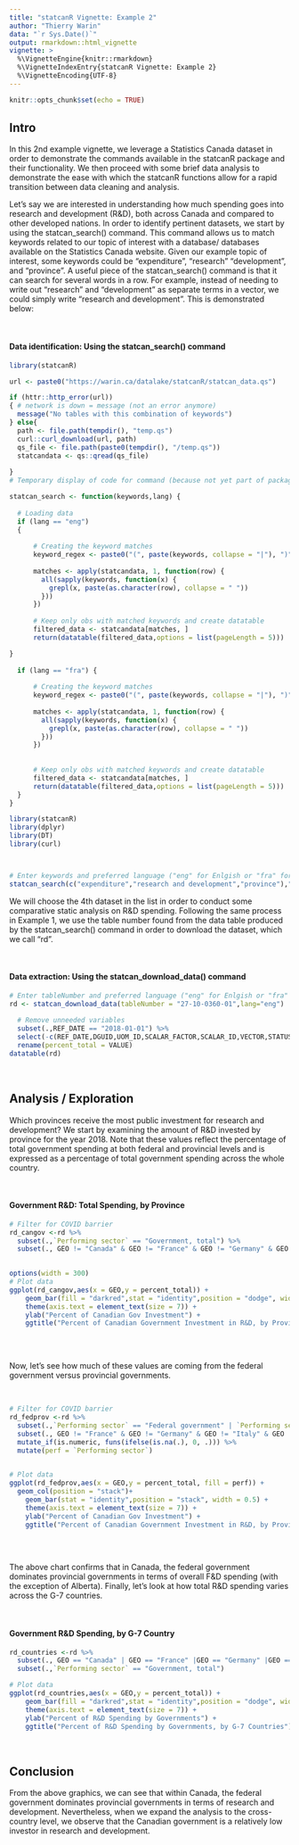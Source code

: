 ```yaml
---
title: "statcanR Vignette: Example 2"
author: "Thierry Warin"
data: "`r Sys.Date()`"
output: rmarkdown::html_vignette
vignette: >
  %\VignetteEngine{knitr::rmarkdown}
  %\VignetteIndexEntry{statcanR Vignette: Example 2}
  %\VignetteEncoding{UTF-8}
---
```


```r
knitr::opts_chunk$set(echo = TRUE)
```

## Intro
In this 2nd example vignette, we leverage a Statistics Canada dataset in order to demonstrate the commands available in the statcanR package and their functionality. We then proceed with some brief data analysis to demonstrate the ease with which the statcanR functions allow for a rapid transition between data cleaning and analysis.

Let's say we are interested in understanding how much spending goes into research and development (R&D), both across Canada and compared to other developed nations. In order to identify pertinent datasets, we start by using the statcan_search() command. This command allows us to match keywords related to our topic of interest with a database/ databases available on the Statistics Canada website. Given our example topic of interest, some keywords could be "expenditure", "research" "development", and "province". A useful piece of the statcan_search() command is that it can search for several words in a row. For example, instead of needing to write out "research" and "development" as separate terms in a vector, we could simply write "research and development". This is demonstrated below: 

<br>

#### Data identification: Using the statcan_search() command 
```r
library(statcanR)

url <- paste0("https://warin.ca/datalake/statcanR/statcan_data.qs")

if (httr::http_error(url)) 
{ # network is down = message (not an error anymore)
  message("No tables with this combination of keywords")
} else{ 
  path <- file.path(tempdir(), "temp.qs")
  curl::curl_download(url, path)
  qs_file <- file.path(paste0(tempdir(), "/temp.qs"))
  statcandata <- qs::qread(qs_file)
  
}
# Temporary display of code for command (because not yet part of package)

statcan_search <- function(keywords,lang) {
  
  # Loading data
  if (lang == "eng")
  {
    
      # Creating the keyword matches
      keyword_regex <- paste0("(", paste(keywords, collapse = "|"), ")", collapse = ".*")
      
      matches <- apply(statcandata, 1, function(row) {
        all(sapply(keywords, function(x) {
          grepl(x, paste(as.character(row), collapse = " "))
        }))
      })
      
      # Keep only obs with matched keywords and create datatable 
      filtered_data <- statcandata[matches, ]
      return(datatable(filtered_data,options = list(pageLength = 5)))  

}
  
  if (lang == "fra") {
      
      # Creating the keyword matches
      keyword_regex <- paste0("(", paste(keywords, collapse = "|"), ")", collapse = ".*")
      
      matches <- apply(statcandata, 1, function(row) {
        all(sapply(keywords, function(x) {
          grepl(x, paste(as.character(row), collapse = " "))
        }))
      })
      
      
      # Keep only obs with matched keywords and create datatable 
      filtered_data <- statcandata[matches, ]
      return(datatable(filtered_data,options = list(pageLength = 5)))
  }
} 
```

```r
library(statcanR)
library(dplyr)
library(DT)
library(curl)



# Enter keywords and preferred language ("eng" for Enlgish or "fra" for French)
statcan_search(c("expenditure","research and development","province"),"eng")
```

We will choose the 4th dataset in the list in order to conduct some comparative static analysis on R&D spending. Following the same process in Example 1, we use the table number found from the data table produced by the statcan_search() command in order to download the dataset, which we call "rd".

<br>

#### Data extraction: Using the statcan_download_data() command 
```r
# Enter tableNumber and preferred language ("eng" for Enlgish or "fra" for French)
rd <- statcan_download_data(tableNumber = "27-10-0360-01",lang="eng")  %>%
  
  # Remove unneeded variables
  subset(.,REF_DATE == "2018-01-01") %>%
  select(-c(REF_DATE,DGUID,UOM_ID,SCALAR_FACTOR,SCALAR_ID,VECTOR,STATUS,COORDINATE,SYMBOL,TERMINATED,DECIMALS,UOM,INDICATOR)) %>%
  rename(percent_total = VALUE)
datatable(rd)
```

<br>


## Analysis / Exploration
Which provinces receive the most public investment for research and development? We start by examining the amount of R&D invested by province for the year 2018. Note that these values reflect the percentage of total government spending at both federal and provincial levels and is expressed as a percentage of total government spending across the whole country.

<br>

#### Government R&D: Total Spending, by Province
```r

# Filter for COVID barrier
rd_cangov <-rd %>% 
  subset(.,`Performing sector` == "Government, total") %>%
  subset(., GEO != "Canada" & GEO != "France" & GEO != "Germany" & GEO != "Italy" & GEO != "Japan" & GEO != "United Kingdom" & GEO != "United States") 
  

options(width = 300)
# Plot data
ggplot(rd_cangov,aes(x = GEO,y = percent_total)) + 
    geom_bar(fill = "darkred",stat = "identity",position = "dodge", width = 0.5) +
    theme(axis.text = element_text(size = 7)) +
    ylab("Percent of Canadian Gov Investment") +
    ggtitle("Percent of Canadian Government Investment in R&D, by Province") 
    
```

<br>

Now, let's see how much of these values are coming from the federal government versus provincial governments.

<br>

```r

# Filter for COVID barrier
rd_fedprov <-rd %>% 
  subset(.,`Performing sector` == "Federal government" | `Performing sector` == "Provincial governments") %>%
  subset(., GEO != "France" & GEO != "Germany" & GEO != "Italy" & GEO != "Japan" & GEO != "United Kingdom" & GEO != "United States") %>%
  mutate_if(is.numeric, funs(ifelse(is.na(.), 0, .))) %>%
  mutate(perf = `Performing sector`)
  

# Plot data
ggplot(rd_fedprov,aes(x = GEO,y = percent_total, fill = perf)) +
  geom_col(position = "stack")+
    geom_bar(stat = "identity",position = "stack", width = 0.5) +
    theme(axis.text = element_text(size = 7)) +
    ylab("Percent of Canadian Gov Investment") +
    ggtitle("Percent of Canadian Government Investment in R&D, by Province") 
    
```
<br>

The above chart confirms that in Canada, the federal government dominates provincial governments in terms of overall F&D spending (with the exception of Alberta). Finally, let's look at how total R&D spending varies across the G-7 countries.

<br>

#### Government R&D Spending, by G-7 Country
```r
rd_countries <-rd %>% 
  subset(., GEO == "Canada" | GEO == "France" |GEO == "Germany" |GEO == "Japan" |GEO == "United Kingdom" |GEO == "United States" |GEO == "Italy") %>%
  subset(.,`Performing sector` == "Government, total") 

# Plot data
ggplot(rd_countries,aes(x = GEO,y = percent_total)) + 
    geom_bar(fill = "darkred",stat = "identity",position = "dodge", width = 0.5) +
    theme(axis.text = element_text(size = 7)) +
    ylab("Percent of R&D Spending by Governments") +
    ggtitle("Percent of R&D Spending by Governments, by G-7 Countries") 

```
<br>

## Conclusion
From the above graphics, we can see that within Canada, the federal government dominates provincial governments in terms of research and development. Nevertheless, when we expand the analysis to the cross-country level, we observe that the Canadian government is a relatively low investor in research and development. 

<br>

